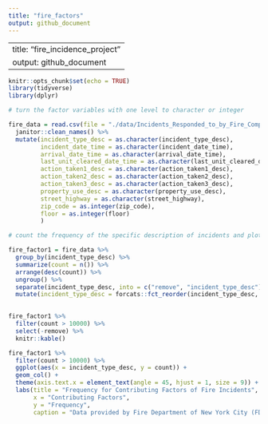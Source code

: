 ```yaml
---
title: "fire_factors"
output: github_document
---
```


---
title: "fire_incidence_project"
output: github_document
---

```r
knitr::opts_chunk$set(echo = TRUE)
library(tidyverse)
library(dplyr)
```

```r
# turn the factor variables with one level to character or integer

fire_data = read.csv(file = "./data/Incidents_Responded_to_by_Fire_Companies.csv") %>%
  janitor::clean_names() %>%
  mutate(incident_type_desc = as.character(incident_type_desc),
         incident_date_time = as.character(incident_date_time),
         arrival_date_time = as.character(arrival_date_time),
         last_unit_cleared_date_time = as.character(last_unit_cleared_date_time),
         action_taken1_desc = as.character(action_taken1_desc),
         action_taken2_desc = as.character(action_taken2_desc),
         action_taken3_desc = as.character(action_taken3_desc),
         property_use_desc = as.character(property_use_desc),
         street_highway = as.character(street_highway),
         zip_code = as.integer(zip_code),
         floor = as.integer(floor)
         )
```

```r
# count the frequency of the specific description of incidents and plot with order

fire_factor1 = fire_data %>%
  group_by(incident_type_desc) %>%
  summarize(count = n()) %>%
  arrange(desc(count)) %>%
  ungroup() %>% 
  separate(incident_type_desc, into = c("remove", "incident_type_desc"), sep = "-") %>% 
  mutate(incident_type_desc = forcats::fct_reorder(incident_type_desc, count))
  

fire_factor1 %>%
  filter(count > 10000) %>%
  select(-remove) %>% 
  knitr::kable()

fire_factor1 %>%
  filter(count > 10000) %>% 
  ggplot(aes(x = incident_type_desc, y = count)) +
  geom_col() +
  theme(axis.text.x = element_text(angle = 45, hjust = 1, size = 9)) +
  labs(title = "Frequency for Contributing Factors of Fire Incidents",
       x = "Contributing Factors",
       y = "Frequency",
       caption = "Data provided by Fire Department of New York City (FDNY)")
```